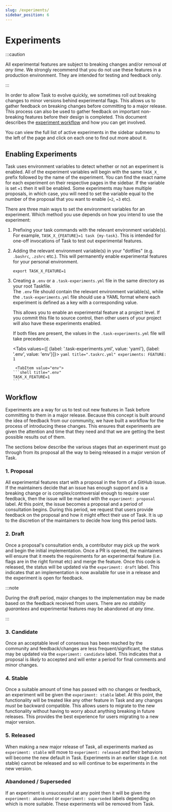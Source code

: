 ```yaml
---
slug: /experiments/
sidebar_position: 6
---
```



# Experiments

:::caution

All experimental features are subject to breaking changes and/or removal _at any
time_. We strongly recommend that you do not use these features in a production
environment. They are intended for testing and feedback only.

:::

In order to allow Task to evolve quickly, we sometimes roll out breaking changes
to minor versions behind experimental flags. This allows us to gather feedback
on breaking changes before committing to a major release. This process can also
be used to gather feedback on important non-breaking features before their
design is completed. This document describes the
[experiment workflow](#workflow) and how you can get involved.

You can view the full list of active experiments in the sidebar submenu to the
left of the page and click on each one to find out more about it.

## Enabling Experiments

Task uses environment variables to detect whether or not an experiment is
enabled. All of the experiment variables will begin with the same `TASK_X_`
prefix followed by the name of the experiment. You can find the exact name for
each experiment on their respective pages in the sidebar. If the variable is set
`=1` then it will be enabled. Some experiments may have multiple proposals, in
which case, you will need to set the variable equal to the number of the
proposal that you want to enable (`=2`, `=3` etc).

There are three main ways to set the environment variables for an experiment.
Which method you use depends on how you intend to use the experiment:

1. Prefixing your task commands with the relevant environment variable(s). For
   example, `TASK_X_{FEATURE}=1 task {my-task}`. This is intended for one-off
   invocations of Task to test out experimental features.
2. Adding the relevant environment variable(s) in your "dotfiles" (e.g.
   `.bashrc`, `.zshrc` etc.). This will permanently enable experimental features
   for your personal environment.

   ```shell title="~/.bashrc"
   export TASK_X_FEATURE=1
   ```

3. Creating a `.env` or a `.task-experiments.yml` file in the same directory as
   your root Taskfile.\
   The `.env` file should contain the relevant environment
   variable(s), while the `.task-experiments.yml` file should use a YAML format
   where each experiment is defined as a key with a corresponding value.

   This allows you to enable an experimental feature at a project level. If you
   commit this file to source control, then other users of your project will
   also have these experiments enabled.

   If both files are present, the values in the `.task-experiments.yml` file
   will take precedence.

    <Tabs values={[ {label: '.task-experiments.yml', value: 'yaml'}, {label: '.env', value: 'env'}]}>
     <TabItem value="yaml">
       ```yaml title=".taskrc.yml"
        experiments:
          FEATURE: 1
       ```
     </TabItem>

        <TabItem value="env">
       ```shell title=".env"
       TASK_X_FEATURE=1
       ```
     </TabItem>
    </Tabs>

## Workflow

Experiments are a way for us to test out new features in Task before committing
to them in a major release. Because this concept is built around the idea of
feedback from our community, we have built a workflow for the process of
introducing these changes. This ensures that experiments are given the attention
and time that they need and that we are getting the best possible results out of
them.

The sections below describe the various stages that an experiment must go
through from its proposal all the way to being released in a major version of
Task.

### 1. Proposal

All experimental features start with a proposal in the form of a GitHub issue.
If the maintainers decide that an issue has enough support and is a breaking
change or is complex/controversial enough to require user feedback, then the
issue will be marked with the `experiment: proposal` label. At this point, the
issue becomes a proposal and a period of consultation begins. During this
period, we request that users provide feedback on the proposal and how it might
effect their use of Task. It is up to the discretion of the maintainers to
decide how long this period lasts.

### 2. Draft

Once a proposal's consultation ends, a contributor may pick up the work and
begin the initial implementation. Once a PR is opened, the maintainers will
ensure that it meets the requirements for an experimental feature (i.e. flags
are in the right format etc) and merge the feature. Once this code is released,
the status will be updated via the `experiment: draft` label. This indicates
that an implementation is now available for use in a release and the experiment
is open for feedback.

:::note

During the draft period, major changes to the implementation may be made based
on the feedback received from users. There are _no stability guarantees_ and
experimental features may be abandoned _at any time_.

:::

### 3. Candidate

Once an acceptable level of consensus has been reached by the community and
feedback/changes are less frequent/significant, the status may be updated via
the `experiment: candidate` label. This indicates that a proposal is _likely_ to
accepted and will enter a period for final comments and minor changes.

### 4. Stable

Once a suitable amount of time has passed with no changes or feedback, an
experiment will be given the `experiment: stable` label. At this point, the
functionality will be treated like any other feature in Task and any changes
_must_ be backward compatible. This allows users to migrate to the new
functionality without having to worry about anything breaking in future
releases. This provides the best experience for users migrating to a new major
version.

### 5. Released

When making a new major release of Task, all experiments marked as
`experiment: stable` will move to `experiment: released` and their behaviors
will become the new default in Task. Experiments in an earlier stage (i.e. not
stable) cannot be released and so will continue to be experiments in the new
version.

### Abandoned / Superseded

If an experiment is unsuccessful at any point then it will be given the
`experiment: abandoned` or `experiment: superseded` labels depending on which is
more suitable. These experiments will be removed from Task.
